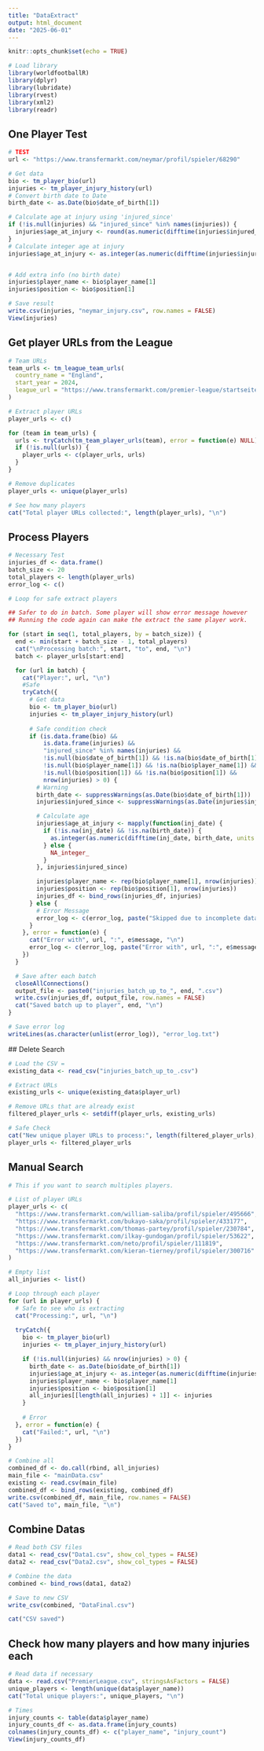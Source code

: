 ```yaml
---
title: "DataExtract"
output: html_document
date: "2025-06-01"
---
```


```r
knitr::opts_chunk$set(echo = TRUE)
```


```r
# Load library
library(worldfootballR)
library(dplyr)
library(lubridate)
library(rvest)
library(xml2)
library(readr)
```


## One Player Test 

```r
# TEST
url <- "https://www.transfermarkt.com/neymar/profil/spieler/68290"

# Get data
bio <- tm_player_bio(url)
injuries <- tm_player_injury_history(url)
# Convert birth date to Date
birth_date <- as.Date(bio$date_of_birth[1])

# Calculate age at injury using 'injured_since'
if (!is.null(injuries) && "injured_since" %in% names(injuries)) {
  injuries$age_at_injury <- round(as.numeric(difftime(injuries$injured_since, birth_date, units = "days")) / 365.25, 2)
}
# Calculate integer age at injury
injuries$age_at_injury <- as.integer(as.numeric(difftime(injuries$injured_since, birth_date, units = "days")) / 365.25)


# Add extra info (no birth date)
injuries$player_name <- bio$player_name[1]
injuries$position <- bio$position[1]

# Save result
write.csv(injuries, "neymar_injury.csv", row.names = FALSE)
View(injuries)
```



## Get player URLs from the League 

```r
# Team URLs
team_urls <- tm_league_team_urls(
  country_name = "England",
  start_year = 2024,
  league_url = "https://www.transfermarkt.com/premier-league/startseite/wettbewerb/GB1"
)

# Extract player URLs
player_urls <- c()

for (team in team_urls) {
  urls <- tryCatch(tm_team_player_urls(team), error = function(e) NULL)
  if (!is.null(urls)) {
    player_urls <- c(player_urls, urls)
  }
}

# Remove duplicates
player_urls <- unique(player_urls)

# See how many players 
cat("Total player URLs collected:", length(player_urls), "\n")
```



## Process Players 

```r
# Necessary Test
injuries_df <- data.frame()
batch_size <- 20
total_players <- length(player_urls)
error_log <- c()

# Loop for safe extract players 

## Safer to do in batch. Some player will show error message however
## Running the code again can make the extract the same player work.

for (start in seq(1, total_players, by = batch_size)) {
  end <- min(start + batch_size - 1, total_players)
  cat("\nProcessing batch:", start, "to", end, "\n")
  batch <- player_urls[start:end]

  for (url in batch) {
    cat("Player:", url, "\n")
    #Safe
    tryCatch({
      # Get data
      bio <- tm_player_bio(url)
      injuries <- tm_player_injury_history(url)
      
      # Safe condition check
      if (is.data.frame(bio) &&
          is.data.frame(injuries) &&
          "injured_since" %in% names(injuries) &&
          !is.null(bio$date_of_birth[1]) && !is.na(bio$date_of_birth[1]) &&
          !is.null(bio$player_name[1]) && !is.na(bio$player_name[1]) &&
          !is.null(bio$position[1]) && !is.na(bio$position[1]) &&
          nrow(injuries) > 0) {
        # Warning
        birth_date <- suppressWarnings(as.Date(bio$date_of_birth[1]))
        injuries$injured_since <- suppressWarnings(as.Date(injuries$injured_since))

        # Calculate age
        injuries$age_at_injury <- mapply(function(inj_date) {
          if (!is.na(inj_date) && !is.na(birth_date)) {
            as.integer(as.numeric(difftime(inj_date, birth_date, units = "days")) / 365.25)
          } else {
            NA_integer_
          }
        }, injuries$injured_since)

        injuries$player_name <- rep(bio$player_name[1], nrow(injuries))
        injuries$position <- rep(bio$position[1], nrow(injuries))
        injuries_df <- bind_rows(injuries_df, injuries)
      } else {
        # Error Message
        error_log <- c(error_log, paste("Skipped due to incomplete data:", url))
      }
    }, error = function(e) {
      cat("Error with", url, ":", e$message, "\n")
      error_log <- c(error_log, paste("Error with", url, ":", e$message))
    })
  }

  # Save after each batch
  closeAllConnections()
  output_file <- paste0("injuries_batch_up_to_", end, ".csv")
  write.csv(injuries_df, output_file, row.names = FALSE)
  cat("Saved batch up to player", end, "\n")
}

# Save error log
writeLines(as.character(unlist(error_log)), "error_log.txt")
```


 ## Delete Search 
 
```r
# Load the CSV =
existing_data <- read_csv("injuries_batch_up_to_.csv")

# Extract URLs 
existing_urls <- unique(existing_data$player_url)

# Remove URLs that are already exist
filtered_player_urls <- setdiff(player_urls, existing_urls)

# Safe Check
cat("New unique player URLs to process:", length(filtered_player_urls), "\n")
player_urls <- filtered_player_urls
```


## Manual Search 

```r
# This if you want to search multiples players.

# List of player URLs
player_urls <- c(
  "https://www.transfermarkt.com/william-saliba/profil/spieler/495666",
  "https://www.transfermarkt.com/bukayo-saka/profil/spieler/433177",
  "https://www.transfermarkt.com/thomas-partey/profil/spieler/230784",
  "https://www.transfermarkt.com/ilkay-gundogan/profil/spieler/53622",
  "https://www.transfermarkt.com/neto/profil/spieler/111819",
  "https://www.transfermarkt.com/kieran-tierney/profil/spieler/300716"
)

# Empty list
all_injuries <- list()

# Loop through each player
for (url in player_urls) {
  # Safe to see who is extracting
  cat("Processing:", url, "\n")
  
  tryCatch({
    bio <- tm_player_bio(url)
    injuries <- tm_player_injury_history(url)

    if (!is.null(injuries) && nrow(injuries) > 0) {
      birth_date <- as.Date(bio$date_of_birth[1])
      injuries$age_at_injury <- as.integer(as.numeric(difftime(injuries$injured_since, birth_date, units = "days")) / 365.25)
      injuries$player_name <- bio$player_name[1]
      injuries$position <- bio$position[1]
      all_injuries[[length(all_injuries) + 1]] <- injuries
    }
    
    # Error
  }, error = function(e) {
    cat("Failed:", url, "\n")
  })
}

# Combine all
combined_df <- do.call(rbind, all_injuries)
main_file <- "mainData.csv"
existing <- read.csv(main_file)
combined_df <- bind_rows(existing, combined_df)
write.csv(combined_df, main_file, row.names = FALSE)
cat("Saved to", main_file, "\n")
```


## Combine Datas 

```r
# Read both CSV files
data1 <- read_csv("Data1.csv", show_col_types = FALSE)
data2 <- read_csv("Data2.csv", show_col_types = FALSE)

# Combine the data
combined <- bind_rows(data1, data2)

# Save to new CSV
write_csv(combined, "DataFinal.csv")

cat("CSV saved")
```



## Check how many players and how many injuries each 

```r
# Read data if necessary
data <- read.csv("PremierLeague.csv", stringsAsFactors = FALSE)
unique_players <- length(unique(data$player_name))
cat("Total unique players:", unique_players, "\n")

# Times
injury_counts <- table(data$player_name)
injury_counts_df <- as.data.frame(injury_counts)
colnames(injury_counts_df) <- c("player_name", "injury_count")
View(injury_counts_df)
```






